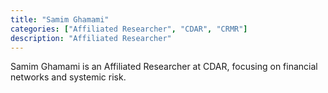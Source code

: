 ```yaml
---
title: "Samim Ghamami"
categories: ["Affiliated Researcher", "CDAR", "CRMR"]
description: "Affiliated Researcher"
---
```


Samim Ghamami is an Affiliated Researcher at CDAR, focusing on financial networks and systemic risk.
